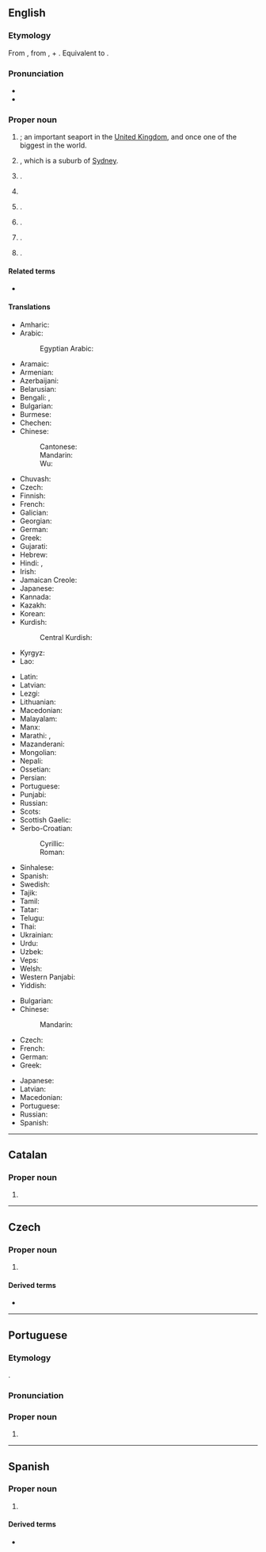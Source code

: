 ==English==
{{wikipedia}}
{{slim-wikipedia|Liverpool (disambiguation)}}

===Etymology===
From {{inh|en|enm|Liverpul}}, from {{der|en|ang|lifer}}, {{m|ang|læfer|t=reed, rush}} + {{m|ang|pōl|t=pool}}. Equivalent to {{af|en|laver|pool}}.

===Pronunciation===
* {{IPA|en|/ˈlɪvə(ɹ)ˌpuːl/}}
* {{audio|en|En-uk-Liverpool.ogg|Audio (UK)}}

===Proper noun===
{{en-proper noun}}

# {{place|en|city/and/metropolitan borough|co/Merseyside|cc/England}}; an important seaport in the [[United Kingdom]], and once one of the biggest in the world.
# {{place|en|city|s/New South Wales|c/Australia}}, which is a suburb of [[Sydney]].
# {{place|en|town|p/Nova Scotia|c/Canada}}.
# {{place|en|village|co/Fulton County|s/Illinois|c/USA}}
# {{place|en|neighbourhood|city/Lake Station|on the site of Liverpool, a former town in|co/Lake County|s/Indiana}}.
# {{place|en|village|co/Onondaga County|s/New York|c/USA}}.
# {{place|en|borough|co/Perry County|s/Pennsylvania|c/USA}}.
# {{place|en|small city|co/Brazoria County|s/Texas|c/USA}}.

====Related terms====
* {{sense|seaport in Merseyside}} {{l|en|Liverpudlian}}

====Translations====
{{trans-top|Liverpool, England}}
* Amharic: {{t|am|ሊቨርፑል}}
* Arabic: {{t|ar|لِيفَرْبُول}}
*: Egyptian Arabic: {{t|arz|ليفربول|tr=līferbūl}}
* Aramaic: {{t|arc|ܠܝܒܪܦܘܠ}}
* Armenian: {{t+|hy|Լիվերպուլ}}
* Azerbaijani: {{t|az|Liverpul}}
* Belarusian: {{t|be|Ліверпу́л}}
* Bengali: {{t|bn|লিভারপূল}}, {{t|bn|লিভার্পূল}}
* Bulgarian: {{t|bg|Ли́върпул|m}}
* Burmese: {{t|my|လီဗာပူးမြို့}}
* Chechen: {{t|ce|Ливерпуль}}
* Chinese:
*: Cantonese: {{t|yue|利物浦|tr=lei6 mat6 pou2}}
*: Mandarin: {{t+|cmn|利物浦|tr=Lìwùpǔ|sc=Hani}}
*: Wu: {{t|wuu|利物浦}}
* Chuvash: {{t|cv|Ливерпуль}}
* Czech: {{t+|cs|Liverpool|m}}
* Finnish: {{t+|fi|Liverpool}}
* French: {{t+|fr|Liverpool}}
* Galician: {{t|gl|Liverpool}}
* Georgian: {{t|ka|ლივერპული}}
* German: {{t+|de|Liverpool}}
* Greek: {{t+|el|Λίβερπουλ|n}}
* Gujarati: {{t|gu|લિવર્પૂલ}}
* Hebrew: {{t|he|ליברפול}}
* Hindi: {{t|hi|लिवरपूल}}, {{t|hi|लिवर्पूल}}
* Irish: {{t|ga|Learpholl|m}}
* Jamaican Creole: {{t|jam|Livapuul}}
* Japanese: {{t|ja|リバプール|tr=Ribapūru|sc=Jpan}}
* Kannada: {{t|kn|ಲಿವರ್‌ಪೂಲ್}}
* Kazakh: {{t+|kk|Ливерпуль}}
* Korean: {{t|ko|^리버풀}}
* Kurdish:
*: Central Kurdish: {{t|ckb|لیڤەرپوول}}
* Kyrgyz: {{t|ky|Ливерпул}}
* Lao: {{t|lo|ລິເວີຣ໌ພູລ|tr=li wœ̄ phūn}}<!-- manual tr needed -->
{{trans-mid}}
* Latin: {{t|la|Liverpolium|n}}
* Latvian: {{t|lv|Liverpūle}}
* Lezgi: {{t|lez|Ливерпуль}}
* Lithuanian: {{t|lt|Liverpulis}}
* Macedonian: {{t|mk|Ливерпул|m}}
* Malayalam: {{t|ml|ലിവർപൂൽ}}
* Manx: {{t|gv|Lerphoyll|m}}
* Marathi: {{t|mr|लिव्हरपूल}}, {{t|mr|लिव्हर्पूल}}
* Mazanderani: {{t|mzn|لیورپول}}
* Mongolian: {{t|mn|Ливерпүүл}}
* Nepali: {{t|ne|लिभरपुल}}
* Ossetian: {{t|os|Ливерпуль}}
* Persian: {{t+|fa|لیورپول|tr=liverpul}}
* Portuguese: {{t|pt|Liverpool|f}}
* Punjabi: {{t|pa|ਲਿਵਰਪੂਲ}}
* Russian: {{t+|ru|Ливерпу́ль|m}}
* Scots: {{t|sco|Liverpuil}}
* Scottish Gaelic: {{t|gd|Poll a' Ghrùthain|m}}
* Serbo-Croatian:
*: Cyrillic: {{t|sh|Ливерпул|m}}
*: Roman: {{t|sh|Liverpul|m}}
* Sinhalese: {{t|si|ලිවර්පූල්}}
* Spanish: {{t+|es|Liverpool|m}}
* Swedish: {{t+|sv|Liverpool}}
* Tajik: {{t|tg|Ливерпул}}
* Tamil: {{t|ta|லிவர்பூல்}}
* Tatar: {{t|tt|Liverpul}}
* Telugu: {{t|te|లివర్‌పూల్}}
* Thai: {{t|th|ลิเวอร์พูล}}
* Ukrainian: {{t|uk|Ліверпу́ль|m}}
* Urdu: {{t|ur|لورپول|tr=livarpūl}}
* Uzbek: {{t|uz|Liverpul}}
* Veps: {{t|vep|Liverpul'}}
* Welsh: {{t|cy|Lerpwl|f}}
* Western Panjabi: {{t+|pnb|لیور پول}}
* Yiddish: {{t|yi|ליווערפּול}}
{{trans-bottom}}

{{trans-top|NY, Canada or Australia}}
* Bulgarian: {{t|bg|Ли́върпул|m}}
* Chinese:
*: Mandarin: {{t+|cmn|利物浦|tr=Lìwùpǔ|sc=Hani}}
* Czech: {{t+|cs|Liverpool|m}}
* French: {{t+|fr|Liverpool}}
* German: {{t+|de|Liverpool}}
* Greek: {{t+|el|Λίβερπουλ|n}}
{{trans-mid}}
* Japanese: {{t|ja|リバプール|tr=Ribapūru|sc=Jpan}}
* Latvian: {{t|lv|Liverpūle|f}}
* Macedonian: {{t|mk|Ливерпул|m}}
* Portuguese: {{t|pt|Liverpool|f}}
* Russian: {{t|ru|Ли́верпул|m}}
* Spanish: {{t+|es|Liverpool|m}}
{{trans-bottom}}

----

==Catalan==

===Proper noun===
{{ca-proper noun|m}}

# {{place|ca|city/and/metropolitan borough|co/Merseyside|cc/England|t1=Liverpool}}

----

==Czech==

===Proper noun===
{{cs-proper noun|g=m}}

# {{place|cs|city/and/metropolitan borough|co/Merseyside|cc/England|t1=Liverpool}}

====Derived terms====
* {{l|cs|liverpoolský}}

----

==Portuguese==

===Etymology===
{{unadapted borrowing|pt|en|Liverpool}}.

===Pronunciation===
{{pt-IPA|br=Lìverpul,Líverpul|pt=Livèrpul,Lívarpul}}

===Proper noun===
{{pt-proper noun}}

# {{place|pt|city/and/metropolitan borough|co/Merseyside|cc/England|t1=Liverpool}}

----

==Spanish==
{{wikipedia|lang=es}}

===Proper noun===
{{es-proper noun|m}}

# {{place|es|city/and/metropolitan borough|co/Merseyside|cc/England|t1=Liverpool}}

====Derived terms====
* {{l|es|liverpuliano}}